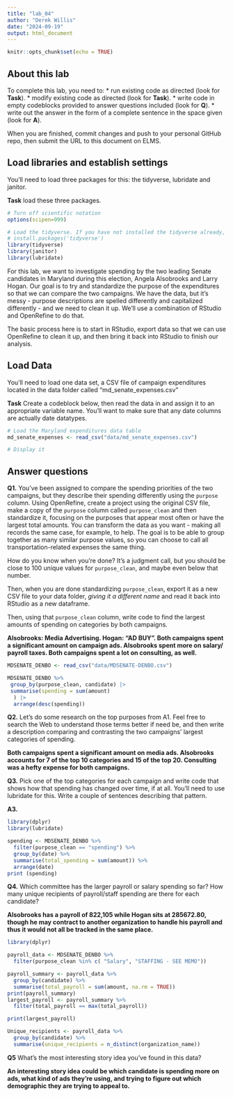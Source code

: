 ```yaml
---
title: "lab_04"
author: "Derek Willis"
date: "2024-09-19"
output: html_document
---
```


```r
knitr::opts_chunk$set(echo = TRUE)
```

## About this lab

To complete this lab, you need to: \* run existing code as directed (look for **Task**). \* modify existing code as directed (look for **Task**). \* write code in empty codeblocks provided to answer questions included (look for **Q**). \* write out the answer in the form of a complete sentence in the space given (look for **A**).

When you are finished, commit changes and push to your personal GitHub repo, then submit the URL to this document on ELMS.

## Load libraries and establish settings

You'll need to load three packages for this: the tidyverse, lubridate and janitor.

**Task** load these three packages.

```r
# Turn off scientific notation
options(scipen=999)

# Load the tidyverse. If you have not installed the tidyverse already, remove the # from the next line and run it first.  
# install.packages('tidyverse')
library(tidyverse)
library(janitor)
library(lubridate)

```

For this lab, we want to investigate spending by the two leading Senate candidates in Maryland during this election, Angela Alsobrooks and Larry Hogan. Our goal is to try and standardize the purpose of the expenditures so that we can compare the two campaigns. We have the data, but it's messy - purpose descriptions are spelled differently and capitalized differently - and we need to clean it up. We'll use a combination of RStudio and OpenRefine to do that.

The basic process here is to start in RStudio, export data so that we can use OpenRefine to clean it up, and then bring it back into RStudio to finish our analysis.

## Load Data

You'll need to load one data set, a CSV file of campaign expenditures located in the data folder called "md_senate_expenses.csv"

**Task** Create a codeblock below, then read the data in and assign it to an appropriate variable name. You'll want to make sure that any date columns are actually date datatypes.

```r
# Load the Maryland expenditures data table
md_senate_expenses <- read_csv("data/md_senate_expenses.csv")

# Display it
```

## Answer questions

**Q1.** You've been assigned to compare the spending priorities of the two campaigns, but they describe their spending differently using the `purpose` column. Using OpenRefine, create a project using the original CSV file, make a copy of the `purpose` column called `purpose_clean` and then standardize it, focusing on the purposes that appear most often or have the largest total amounts. You can transform the data as you want - making all records the same case, for example, to help. The goal is to be able to group together as many similar purpose values, so you can choose to call all transportation-related expenses the same thing.

How do you know when you're done? It's a judgment call, but you should be close to 100 unique values for `purpose_clean`, and maybe even below that number.

Then, when you are done standardizing `purpose_clean`, export it as a new CSV file to your data folder, *giving it a different name* and read it back into RStudio as a new dataframe.

Then, using that `purpose_clean` column, write code to find the largest amounts of spending on categories by both campaigns.

**Alsobrooks: Media Advertising. Hogan: "AD BUY". Both campaigns spent a significant amount on campaign ads. Alsobrooks spent more on salary/ payroll taxes. Both campaigns spent a lot on consulting, as well.**

```r
MDSENATE_DENBO <- read_csv("data/MDSENATE-DENBO.csv")

MDSENATE_DENBO %>% 
 group_by(purpose_clean, candidate) |>
 summarise(spending = sum(amount)
  ) |>
  arrange(desc(spending))

```

**Q2.** Let's do some research on the top purposes from A1. Feel free to search the Web to understand those terms better if need be, and then write a description comparing and contrasting the two campaigns' largest categories of spending.

**Both campaigns spent a significant amount on media ads. Alsobrooks accounts for 7 of the top 10 categories and 15 of the top 20. Consulting was a hefty expense for both campaigns.**

**Q3.** Pick one of the top categories for each campaign and write code that shows how that spending has changed over time, if at all. You'll need to use lubridate for this. Write a couple of sentences describing that pattern.

**A3.**

```r
library(dplyr)
library(lubridate)

spending <- MDSENATE_DENBO %>%
  filter(purpose_clean == "spending") %>%
  group_by(date) %>%
  summarise(total_spending = sum(amount)) %>%
  arrange(date)
print (spending)

```

**Q4.** Which committee has the larger payroll or salary spending so far? How many unique recipients of payroll/staff spending are there for each candidate?

**Alsobrooks has a payroll of 822,105 while Hogan sits at 285672.80, though he may contract to another organization to handle his payroll and thus it would not all be tracked in the same place.	**

```r
library(dplyr)

payroll_data <- MDSENATE_DENBO %>%
  filter(purpose_clean %in% c( "Salary", "STAFFING - SEE MEMO")) 

payroll_summary <- payroll_data %>%
  group_by(candidate) %>%
  summarise(total_payroll = sum(amount, na.rm = TRUE))
print(payroll_summary)
largest_payroll <- payroll_summary %>%
  filter(total_payroll == max(total_payroll))

print(largest_payroll)

Unique_recipients <- payroll_data %>%
  group_by(candidate) %>%
  summarise(unique_recipients = n_distinct(organization_name))

```

**Q5** What's the most interesting story idea you've found in this data?

**An interesting story idea could be which candidate is spending more on ads, what kind of ads they're using, and trying to figure out which demographic they are trying to appeal to.**
